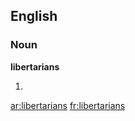 ==English==

===Noun===
'''libertarians'''

# {{plural of|[[libertarian]]}}

[[ar:libertarians]]
[[fr:libertarians]]